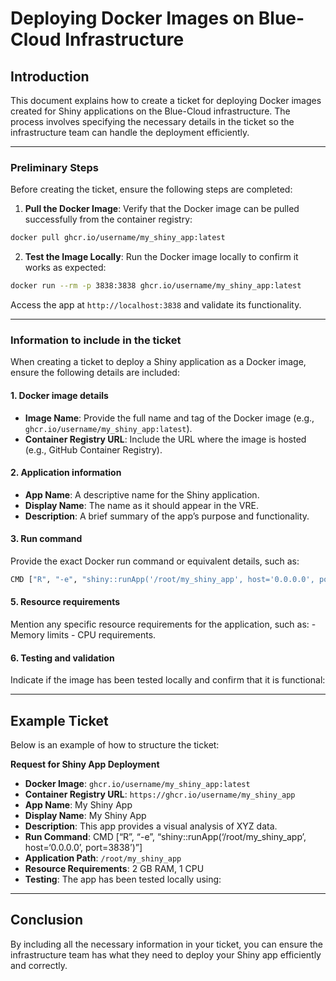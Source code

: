 # Deploying Docker Images on Blue-Cloud Infrastructure
## Introduction

This document explains how to create a ticket for deploying Docker images created for Shiny applications on the Blue-Cloud infrastructure. The process involves specifying the necessary details in the ticket so the infrastructure team can handle the deployment efficiently.

---

### Preliminary Steps

Before creating the ticket, ensure the following steps are completed:

1. **Pull the Docker Image**:
  Verify that the Docker image can be pulled successfully from the container registry:
   
```bash
docker pull ghcr.io/username/my_shiny_app:latest
```

2. **Test the Image Locally**:
Run the Docker image locally to confirm it works as expected:
   
```bash
docker run --rm -p 3838:3838 ghcr.io/username/my_shiny_app:latest
```

   Access the app at `http://localhost:3838` and validate its functionality.

---

### Information to include in the ticket

When creating a ticket to deploy a Shiny application as a Docker image, ensure the following details are included:

#### 1. **Docker image details**
- **Image Name**: Provide the full name and tag of the Docker image (e.g., `ghcr.io/username/my_shiny_app:latest`).
- **Container Registry URL**: Include the URL where the image is hosted (e.g., GitHub Container Registry).

#### 2. **Application information**
- **App Name**: A descriptive name for the Shiny application.
- **Display Name**: The name as it should appear in the VRE.
- **Description**: A brief summary of the app's purpose and functionality.

#### 3. **Run command**
Provide the exact Docker run command or equivalent details, such as:

```bash
CMD ["R", "-e", "shiny::runApp('/root/my_shiny_app', host='0.0.0.0', port=3838')"]
```

#### 5. **Resource requirements**
Mention any specific resource requirements for the application, such as:
- Memory limits
- CPU requirements.

#### 6. **Testing and validation**
Indicate if the image has been tested locally and confirm that it is functional:

---

## Example Ticket

Below is an example of how to structure the ticket:

**Request for Shiny App Deployment**

- **Docker Image**: `ghcr.io/username/my_shiny_app:latest`
- **Container Registry URL**: `https://ghcr.io/username/my_shiny_app`
- **App Name**: My Shiny App
- **Display Name**: My Shiny App
- **Description**: This app provides a visual analysis of XYZ data.
- **Run Command**: CMD ["R", "-e", "shiny::runApp('/root/my_shiny_app', host='0.0.0.0', port=3838')"]
- **Application Path**: `/root/my_shiny_app`
- **Resource Requirements**: 2 GB RAM, 1 CPU
- **Testing**: The app has been tested locally using:

---

## Conclusion

By including all the necessary information in your ticket, you can ensure the infrastructure team has what they need to deploy your Shiny app efficiently and correctly.
